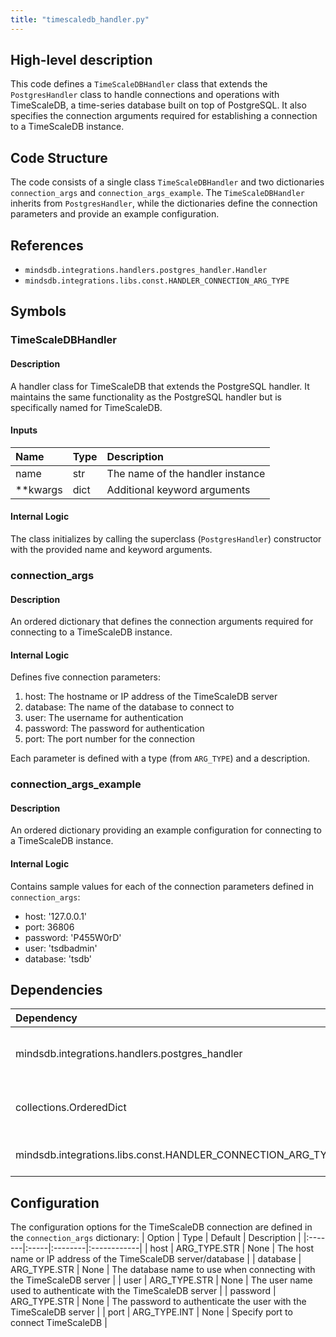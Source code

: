 ```yaml
---
title: "timescaledb_handler.py"
---
```


## High-level description
This code defines a `TimeScaleDBHandler` class that extends the `PostgresHandler` class to handle connections and operations with TimeScaleDB, a time-series database built on top of PostgreSQL. It also specifies the connection arguments required for establishing a connection to a TimeScaleDB instance.

## Code Structure
The code consists of a single class `TimeScaleDBHandler` and two dictionaries `connection_args` and `connection_args_example`. The `TimeScaleDBHandler` inherits from `PostgresHandler`, while the dictionaries define the connection parameters and provide an example configuration.

## References
- `mindsdb.integrations.handlers.postgres_handler.Handler`
- `mindsdb.integrations.libs.const.HANDLER_CONNECTION_ARG_TYPE`

## Symbols

### TimeScaleDBHandler
#### Description
A handler class for TimeScaleDB that extends the PostgreSQL handler. It maintains the same functionality as the PostgreSQL handler but is specifically named for TimeScaleDB.

#### Inputs
| Name | Type | Description |
|:-----|:-----|:------------|
| name | str | The name of the handler instance |
| **kwargs | dict | Additional keyword arguments |

#### Internal Logic
The class initializes by calling the superclass (`PostgresHandler`) constructor with the provided name and keyword arguments.

### connection_args
#### Description
An ordered dictionary that defines the connection arguments required for connecting to a TimeScaleDB instance.

#### Internal Logic
Defines five connection parameters:
1. host: The hostname or IP address of the TimeScaleDB server
2. database: The name of the database to connect to
3. user: The username for authentication
4. password: The password for authentication
5. port: The port number for the connection

Each parameter is defined with a type (from `ARG_TYPE`) and a description.

### connection_args_example
#### Description
An ordered dictionary providing an example configuration for connecting to a TimeScaleDB instance.

#### Internal Logic
Contains sample values for each of the connection parameters defined in `connection_args`:
- host: '127.0.0.1'
- port: 36806
- password: 'P455W0rD'
- user: 'tsdbadmin'
- database: 'tsdb'

## Dependencies
| Dependency | Purpose |
|:-----------|:--------|
| mindsdb.integrations.handlers.postgres_handler | Provides the base PostgresHandler class |
| collections.OrderedDict | Used for maintaining order in dictionaries |
| mindsdb.integrations.libs.const.HANDLER_CONNECTION_ARG_TYPE | Provides constants for argument types |

## Configuration
The configuration options for the TimeScaleDB connection are defined in the `connection_args` dictionary:
| Option | Type | Default | Description |
|:-------|:-----|:--------|:------------|
| host | ARG_TYPE.STR | None | The host name or IP address of the TimeScaleDB server/database |
| database | ARG_TYPE.STR | None | The database name to use when connecting with the TimeScaleDB server |
| user | ARG_TYPE.STR | None | The user name used to authenticate with the TimeScaleDB server |
| password | ARG_TYPE.STR | None | The password to authenticate the user with the TimeScaleDB server |
| port | ARG_TYPE.INT | None | Specify port to connect TimeScaleDB |